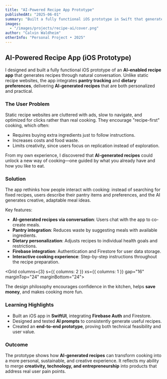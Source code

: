```yaml
---
title: "AI-Powered Recipe App Prototype"
publishedAt: "2025-06-01"
summary: "Built a fully functional iOS prototype in Swift that generates AI-powered recipes through conversation, integrates pantry and dietary preferences, and uses Firebase for authentication and storage. A passion project combining technology, food, and entrepreneurship."
images: 
  - "/images/projects/recipe-ai/cover.png"
author: "Calvin Waldheim"
otherInfo: "Personal Project • 2025"
---
```


## AI-Powered Recipe App (iOS Prototype)

I designed and built a fully functional iOS prototype of an **AI-enabled recipe app** that generates recipes through natural conversation. Unlike static recipe websites, the app integrates **pantry tracking** and **dietary preferences**, delivering **AI-generated recipes** that are both personalized and practical.  

### The User Problem  
Static recipe websites are cluttered with ads, slow to navigate, and optimized for clicks rather than real cooking. They encourage "recipe-first" cooking, which often:  
- Requires buying extra ingredients just to follow instructions.  
- Increases costs and food waste.  
- Limits creativity, since users focus on replication instead of exploration.  

From my own experience, I discovered that **AI-generated recipes** could unlock a new way of cooking—one guided by what you already have and how you like to eat.  

### Solution  
The app rethinks how people interact with cooking: instead of searching for fixed recipes, users describe their pantry items and preferences, and the AI generates creative, adaptable meal ideas.  

Key features:  
- **AI-generated recipes via conversation**: Users chat with the app to co-create meals.  
- **Pantry integration**: Reduces waste by suggesting meals with available ingredients.  
- **Dietary personalization**: Adjusts recipes to individual health goals and restrictions.  
- **Firebase integration**: Authentication and Firestore for user data storage.  
- **Interactive cooking experience**: Step-by-step instructions throughout the recipe preparation.


<Grid columns={3} s={{ columns: 2 }} xs={{ columns: 1 }} gap="16" marginTop="24" marginBottom="24">
  <Media 
    src="/images/projects/recipe-ai/discovery-page.mp4" 
    alt="Recipe discovery and AI conversation interface"
    aspectRatio="9/16"
    radius="m"
    enlarge
    sizes="(max-width: 480px) 60vw, (max-width: 768px) 45vw, 30vw"
  />
  <Media 
    src="/images/projects/recipe-ai/recipe-detail-page.mp4" 
    alt="Recipe detail page with ingredients and instructions"
    aspectRatio="9/16"
    radius="m"
    enlarge
    sizes="(max-width: 480px) 60vw, (max-width: 768px) 45vw, 30vw"
  />
  <Media 
    src="/images/projects/recipe-ai/cooking-mode.mp4" 
    alt="Interactive cooking mode with step-by-step guidance"
    aspectRatio="9/16"
    radius="m"
    enlarge
    sizes="(max-width: 480px) 60vw, (max-width: 768px) 45vw, 30vw"
  />
</Grid>

The design philosophy encourages confidence in the kitchen, helps **save money**, and makes cooking more fun.

### Learning Highlights  
- Built an iOS app in **SwiftUI**, integrating **Firebase Auth** and Firestore.  
- Designed and tested **AI prompts** to consistently generate useful recipes.  
- Created an **end-to-end prototype**, proving both technical feasibility and user value.  

### Outcome  
The prototype shows how **AI-generated recipes** can transform cooking into a more personal, sustainable, and creative experience. It reflects my ability to merge **creativity, technology, and entrepreneurship** into products that address real user pain points.  
